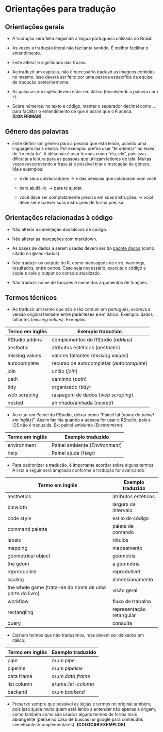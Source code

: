 # Orientações para tradução {#sec-orientacoes}

## Orientações gerais

-   A tradução será feita seguindo a língua portuguesa utilizada no Brasil.

-   As vezes a tradução literal não faz tanto sentido. É melhor facilitar o entendimento.

-   Evite alterar o significado das frases.

-   Ao traduzir um capítulo, não é necessário traduzir as imagens contidas no mesmo. Isso deverá ser feito por uma pessoa específica da equipe de tradução posteriormente.

-   As palavras em inglês devem estar em itálico (envolvendo a palavra com `*`).

-   Sobre números: no texto e código, manter o separador decimal como `.`, para facilitar o entendimento de que é assim que o R aceita. **(CONFIRMAR)**

## Gênero das palavras

-   Evite definir um gênero para a pessoa que está lendo, usando uma linguagem mais neutra. Por exemplo: prefira usar "te orientar" ao invés de "orientá-lo". A idéia não é usar formas como "elu, elx", pois isso dificulta a leitura para as pessoas que utilizam leitores de tela. Muitas vezes reescrevendo a frase já é possível tirar a marcação de gênero. Mais exemplos:

    -   e de seus colaboradores -\> e das pessoas que colaboram com você

    -   para ajudá-lo. -\> para te ajudar.

    -   você deve ser completamente preciso em suas instruções. -\> você deve ser escrever suas instruções de forma precisa.

## Orientações relacionadas à código

-   Não alterar a indentação dos blocos de código.

-   Não alterar as marcações com markdown.

-   As bases de dados a serem usadas devem ser do [pacote dados](https://github.com/cienciadedatos/dados) (como citado no @sec-dados).

-   Não traduzir os outputs do R, como mensagens de erro, warnings, resultados, entre outros. Caso seja necessário, execute o código e copie e cole o output do console atualizado.

-   Não traduzir nome de funções e nome dos argumentos de funções.

## Termos técnicos

-   Ao traduzir um termo que não é tão comum em português, escreva a versão original também entre parênteses e em itálico. Exemplo: dados faltantes (*missing values*). Exemplos:

| Termo em inglês | Exemplo traduzido                         |
|-----------------|-------------------------------------------|
| RStudio addins  | complementos do RStudio (*addins*)        |
| aesthetic       | atributos estéticos (*aesthetic*)         |
| missing values  | valores faltantes (*missing values*)      |
| autocomplete    | recurso de autocompletar (*autocomplete*) |
| join            | união (*join*)                            |
| path            | caminho (*path*)                          |
| tidy            | organizado (*tidy*)                       |
| web scraping    | raspagem de dados (*web scraping*)        |
| nested          | aninhado/anihada (*nested*)               |

-   Ao citar um Painel do RStudio, deixar como "Painel tal (*nome do painel em inglês*)". Assim facilita quando a pessoa for usar o RStudio, pois a IDE não é traduzida. Ex: painel ambiente (*Environment*).

| Termo em inglês | Exemplo traduzido               |
|-----------------|---------------------------------|
| environment     | Painel ambiente (*Environment*) |
| help            | Painel ajuda (*Help*)           |

-   Para padronizar a tradução, é importante acordar sobre alguns termos. A lista a seguir será ampliada conforme a tradução for avançando:

| Termo em inglês                                         | Exemplo traduzido        |
|---------------------------------------------------------|--------------------------|
| aesthetics                                              | atributos estéticos      |
| binwidth                                                | largura de intervalo     |
| code style                                              | estilo de código         |
| command palette                                         | paleta de comando        |
| labels                                                  | rótulos                  |
| mapping                                                 | mapeamento               |
| geometrical object                                      | geometria                |
| the geom                                                | a geometria              |
| reproducible                                            | reprodutível             |
| scaling                                                 | dimensionamento          |
| the whole game (trata-se do nome de uma parte do livro) | visão geral              |
| workflow                                                | fluxo de trabalho        |
| rectangling                                             | representação retangular |
| query                                                   | consulta                 |


-   Existem termos que não traduzimos, mas devem ser deixados em itálico:

| Termo em inglês     | Exemplo traduzido    |
|---------------------|----------------------|
| pipe                | o/um *pipe*          |
| pipeline            | o/um *pipeline*      |
| data frame          | o/um *data frame*    |
| list column         | a/uma *list-column*  |
| backend             | o/um *backend*       | 

-   Preserve sempre que possível as siglas e termos no original também, pois isso ajuda muito quem está lendo a entender não apenas a origem, como também como são usados alguns termos de forma mais abrangente (pense no caso de buscas no google para conteúdos semelhantes/complementares). **(COLOCAR EXEMPLOS)**
